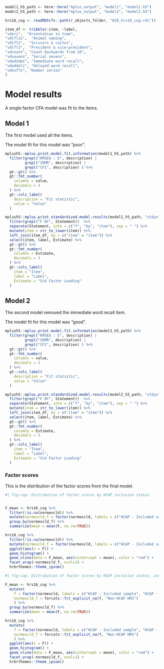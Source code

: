 


```r
model1_h5_path <- here::here("mplus_output", "model1", "model1.h5")
model2_h5_path <- here::here("mplus_output", "model2", "model2.h5")

hrs16_cog <- readRDS(fs::path(r_objects_folder, "020_hrs16_cog.rds"))
```

```r
item_df <- tribble(~item, ~label,
"vdori",  "Orientation to time",
"vdlfl1z",  "Animal naming",
"vdlfl2",  "Scissors & cactus",
"vdlfl3",  "President & vice-president",
"vdcount", "Count backwards from 20",
"vdsevens", "Serial sevens",
"vdwdimmz", "Immediate word recall",
"vdwddelz", "Delayed word recall",
"vdexf7z", "Number series"
)

```

# Model results

A single factor CFA model was fit to the items.

## Model 1

The first model used all the items.

The model fit for this model was "poor".

```r
mplush5::mplus.print.model.fit.information(model1_h5_path) %>%
  filter(grepl("RMSEA : E", description) |
         grepl("SRMR", description) |
         grepl("CFI", description) ) %>%
  gt::gt() %>%
  gt::fmt_number(
    columns = value,
    decimals = 3
  ) %>%
  gt::cols_label(
    description = "Fit statistic",
    value = "Value"
  )

```


```r
mplush5::mplus.print.standardized.model.results(model1_h5_path, "stdyx") %>%
  filter(grepl("F BY", Statement))  %>%
  separate(Statement, into = c("f", "by", "item"), sep = " ") %>%
  mutate(item = str_to_lower(item)) %>%
  left_join(item_df, by = c("item" = "item")) %>%
  select(item, label, Estimate) %>%
  gt::gt() %>%
  gt::fmt_number(
    columns = Estimate,
    decimals = 3
  ) %>%
  gt::cols_label(
    item = "Item",
    label = "Label",
    Estimate = "Std Factor Loading"
  )

```


## Model 2

The second model removed the immediate word recall item.

The model fit for this model was "good".

```r
mplush5::mplus.print.model.fit.information(model2_h5_path) %>%
  filter(grepl("RMSEA : E", description) |
         grepl("SRMR", description) |
         grepl("CFI", description) ) %>%
  gt::gt() %>%
  gt::fmt_number(
    columns = value,
    decimals = 3
  ) %>%
  gt::cols_label(
    description = "Fit statistic",
    value = "Value"
  )

```


```r
mplush5::mplus.print.standardized.model.results(model2_h5_path, "stdyx") %>%
  filter(grepl("F BY", Statement))  %>%
  separate(Statement, into = c("f", "by", "item"), sep = " ") %>%
  mutate(item = str_to_lower(item)) %>%
  left_join(item_df, by = c("item" = "item")) %>%
  select(item, label, Estimate) %>%
  gt::gt() %>%
  gt::fmt_number(
    columns = Estimate,
    decimals = 3
  ) %>%
  gt::cols_label(
    item = "Item",
    label = "Label",
    Estimate = "Std Factor Loading"
  )

```

### Factor scores

This is the distribution of the factor scores from the final model.

```r
#| fig-cap: Distribution of factor scores by HCAP inclusion status


F_mean <- hrs16_cog %>%
  filter(!is.na(normexcld)) %>%
  mutate(normexcld_f = factor(normexcld, labels = c("HCAP - Included sample", "HCAP - Excluded sample"))) %>%
  group_by(normexcld_f) %>%
  summarize(mean = mean(F, na.rm=TRUE))

hrs16_cog %>%
  filter(!is.na(normexcld)) %>%
  mutate(normexcld_f = factor(normexcld, labels = c("HCAP - Included sample", "HCAP - Excluded sample"))) %>%
  ggplot(aes(x = F)) +
  geom_histogram() +
  geom_vline(data = F_mean, aes(xintercept = mean), color = "red") +
  facet_wrap(~normexcld_f, ncol=1) +
  hrbrthemes::theme_ipsum()
```


```r
#| fig-cap: Distribution of factor scores by HCAP inclusion status, including HRS sample

F_mean <- hrs16_cog %>%
  mutate(
    f = factor(normexcld, labels = c("HCAP - Included sample", "HCAP - Excluded sample")),
    normexcld_f = forcats::fct_explicit_na(f, "Non-HCAP HRS")
    ) %>%
  group_by(normexcld_f) %>%
  summarize(mean = mean(F, na.rm=TRUE))

hrs16_cog %>%
  mutate(
    f = factor(normexcld, labels = c("HCAP - Included sample", "HCAP - Excluded sample")),
    normexcld_f = forcats::fct_explicit_na(f, "Non-HCAP HRS")
    ) %>%
  ggplot(aes(x = F)) +
  geom_histogram() +
  geom_vline(data = F_mean, aes(xintercept = mean), color = "red") +
  facet_wrap(~normexcld_f, ncol=1) +
  hrbrthemes::theme_ipsum()

```
